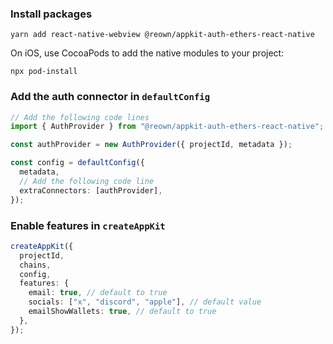 ### Install packages

```
yarn add react-native-webview @reown/appkit-auth-ethers-react-native
```

On iOS, use CocoaPods to add the native modules to your project:

```
npx pod-install
```

### Add the auth connector in `defaultConfig`

```ts {1-4, 8-9}
// Add the following code lines
import { AuthProvider } from "@reown/appkit-auth-ethers-react-native";

const authProvider = new AuthProvider({ projectId, metadata });

const config = defaultConfig({
  metadata,
  // Add the following code line
  extraConnectors: [authProvider],
});
```

### Enable features in `createAppKit`

```ts {5-9}
createAppKit({
  projectId,
  chains,
  config,
  features: {
    email: true, // default to true
    socials: ["x", "discord", "apple"], // default value
    emailShowWallets: true, // default to true
  },
});
```
